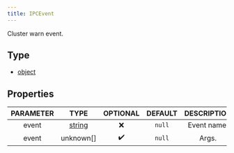 ```yaml
---
title: IPCEvent
---
```


Cluster warn event.

## Type
- [object](https://developer.mozilla.org/en-US/docs/Web/JavaScript/Reference/Global_Objects/Object)

## Properties

| PARAMETER | TYPE | OPTIONAL | DEFAULT | DESCRIPTION |
| :-------: | :--: | :------: | :-----: | :---------: |
| event | [string](https://developer.mozilla.org/en-US/docs/Web/JavaScript/Reference/Global_Objects/String) |  ❌   | `null`  | Event name. |
| event | unknown[] |  ✔️   | `null`  | Args. |